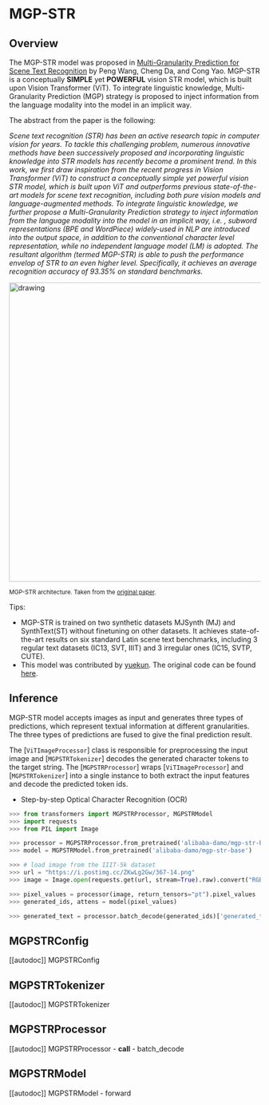<!--Copyright 2022 The HuggingFace Team. All rights reserved.

Licensed under the Apache License, Version 2.0 (the "License"); you may not use this file except in compliance with
the License. You may obtain a copy of the License at

http://www.apache.org/licenses/LICENSE-2.0

Unless required by applicable law or agreed to in writing, software distributed under the License is distributed on
an "AS IS" BASIS, WITHOUT WARRANTIES OR CONDITIONS OF ANY KIND, either express or implied. See the License for the
specific language governing permissions and limitations under the License.
-->

# MGP-STR

## Overview

The MGP-STR model was proposed in [Multi-Granularity Prediction for Scene Text Recognition](https://arxiv.org/abs/2209.03592) by Peng Wang, Cheng Da, and Cong Yao. MGP-STR is a conceptually **SIMPLE** yet **POWERFUL** vision STR model, which is built upon Vision Transformer (ViT). To integrate linguistic knowledge, Multi-Granularity Prediction (MGP) strategy is proposed to inject information from the language modality into the model in an implicit way. 

The abstract from the paper is the following:

*Scene text recognition (STR) has been an active research topic in computer vision for years. To tackle this challenging problem, numerous innovative methods have been successively proposed and incorporating linguistic knowledge into STR models has recently become a prominent trend. In this work, we first draw inspiration from the recent progress in Vision Transformer (ViT) to construct a conceptually simple yet powerful vision STR model, which is built upon ViT and outperforms previous state-of-the-art models for scene text recognition, including both pure vision models and language-augmented methods. To integrate linguistic knowledge, we further propose a Multi-Granularity Prediction strategy to inject information from the language modality into the model in an implicit way, i.e. , subword representations (BPE and WordPiece) widely-used in NLP are introduced into the output space, in addition to the conventional character level representation, while no independent language model (LM) is adopted. The resultant algorithm (termed MGP-STR) is able to push the performance envelop of STR to an even higher level. Specifically, it achieves an average recognition accuracy of 93.35% on standard benchmarks.*

<img src="https://huggingface.co/datasets/huggingface/documentation-images/blob/main/transformers/model_doc/mgp_str_architecture.png"
alt="drawing" width="600"/>

<small> MGP-STR architecture. Taken from the <a href="https://arxiv.org/abs/2209.03592">original paper</a>. </small>

Tips:

- MGP-STR is trained on two synthetic datasets MJSynth (MJ) and SynthText(ST) without finetuning on other datasets. It achieves state-of-the-art results on six standard Latin scene text benchmarks, including 3 regular text datasets (IC13, SVT, IIIT) and 3 irregular ones (IC15, SVTP, CUTE).
- This model was contributed by [yuekun](https://huggingface.co/yuekun). The original code can be found
[here](https://github.com/AlibabaResearch/AdvancedLiterateMachinery/tree/main/OCR/MGP-STR).

## Inference

MGP-STR model accepts images as input and generates three types of predictions, which represent textual information at different granularities.
The three types of predictions are fused to give the final prediction result.

The [`ViTImageProcessor`] class is responsible for preprocessing the input image and
[`MGPSTRTokenizer`] decodes the generated character tokens to the target string. The
[`MGPSTRProcessor`] wraps [`ViTImageProcessor`] and [`MGPSTRTokenizer`]
into a single instance to both extract the input features and decode the predicted token ids.

- Step-by-step Optical Character Recognition (OCR)

``` py
>>> from transformers import MGPSTRProcessor, MGPSTRModel
>>> import requests
>>> from PIL import Image

>>> processor = MGPSTRProcessor.from_pretrained('alibaba-damo/mgp-str-base')
>>> model = MGPSTRModel.from_pretrained('alibaba-damo/mgp-str-base')

>>> # load image from the IIIT-5k dataset
>>> url = "https://i.postimg.cc/ZKwLg2Gw/367-14.png"
>>> image = Image.open(requests.get(url, stream=True).raw).convert("RGB")

>>> pixel_values = processor(image, return_tensors="pt").pixel_values
>>> generated_ids, attens = model(pixel_values)

>>> generated_text = processor.batch_decode(generated_ids)['generated_text']
```

## MGPSTRConfig

[[autodoc]] MGPSTRConfig

## MGPSTRTokenizer

[[autodoc]] MGPSTRTokenizer

## MGPSTRProcessor

[[autodoc]] MGPSTRProcessor
    - __call__
    - batch_decode

## MGPSTRModel

[[autodoc]] MGPSTRModel
    - forward
